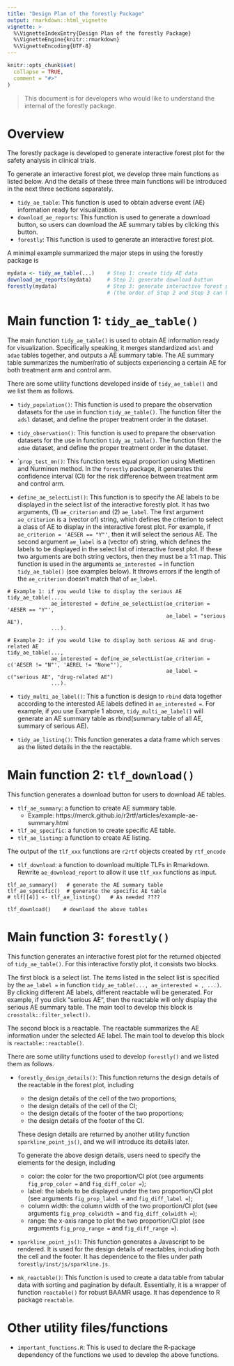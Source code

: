 ```yaml
---
title: "Design Plan of the forestly Package"
output: rmarkdown::html_vignette
vignette: >
  %\VignetteIndexEntry{Design Plan of the forestly Package}
  %\VignetteEngine{knitr::rmarkdown}
  %\VignetteEncoding{UTF-8}
---
```


```r
knitr::opts_chunk$set(
  collapse = TRUE,
  comment = "#>"
)
```

> This document is for developers who would like to understand the internal of the forestly package.

# Overview

The forestly package is developed to generate interactive forest plot
for the safety analysis in clinical trials.

To generate an interactive forest plot, we develop three main functions as listed below.
And the details of these three main functions will be introduced in the next three sections separately.

- `tidy_ae_table`:  This function is used to obtain adverse event (AE) information ready for visualization.
- `download_ae_reports`: This function is used to generate a download button, so users can download the AE summary tables by clicking this button.
- `forestly`: This function is used to generate an interactive forest plot.

A minimal example summarized the major steps in using the forestly package is

```r
mydata <- tidy_ae_table(...)    # Step 1: create tidy AE data
download_ae_reports(mydata)     # Step 2: generate download button
forestly(mydata)                # Step 3: generate interactive forest plot
                                # (the order of Step 2 and Step 3 can be reversed)
```

# Main function 1: `tidy_ae_table()`

The main function `tidy_ae_table()` is used to obtain AE information ready for visualization.
Specifically speaking, it merges standardized `adsl` and `adae` tables together, and outputs a AE summary table.
The AE summary table summarizes the number/ratio of subjects experiencing a certain AE for both treatment arm and control arm.

There are some utility functions developed inside of `tidy_ae_table()` and we list them as follows.

- `tidy_population()`: This function is used to prepare the observation datasets for the use in function `tidy_ae_table()`. The function filter the `adsl` dataset, and define the proper treatment order in the dataset.

- `tidy_observation()`: This function is used to prepare the observation datasets for the use in function `tidy_ae_table()`. The function filter the `adae` dataset, and define the proper treatment order in the dataset.

- ``prop_test_mn()`: This function tests equal proportion using Miettinen and Nurminen method. In the `forestly` package, it generates the confidence interval (CI) for the risk difference between treatment arm and control arm.

- `define_ae_selectList()`: This function is to specify the AE labels to be displayed in the select list of the interactive forestly plot. It has two arguments, (1) `ae_criterion` and (2) `ae_label`. The first argument `ae_criterion` is a (vector of) string, which defines the criterion to select a class of AE to display in the interactive forest plot. For example, if `ae_criterion = 'AESER == "Y"'`, then it will select the serious AE. The second argument `ae_label` is a (vector of) string, which defines the labels to be displayed in the select list of interactive forest plot. If these two arguments are both string vectors, then they must be a 1:1 map. This function is used in the arguments `ae_interested = ` in function `tidy_ae_table()` (see examples below). It throws errors if the length of the `ae_criterion` doesn't match that of `ae_label`.

```
# Example 1: if you would like to display the serious AE
tidy_ae_table(...,
              ae_interested = define_ae_selectList(ae_criterion = 'AESER == "Y"',
                                                   ae_label = "serious AE"),
              ...).

# Example 2: if you would like to display both serious AE and drug-related AE
tidy_ae_table(...,
              ae_interested = define_ae_selectList(ae_criterion = c('AESER != "N"', 'AEREL != "None"'),
                                                   ae_label = c("serious AE", "drug-related AE")
              ...).
```

- `tidy_multi_ae_label()`: This a function is design to `rbind` data together according to the interested AE labels defined in `ae_interested = `. For example, if you use Example 1 above, `tidy_multi_ae_label()` will generate an AE summary table as rbind(summary table of all AE, summary of serious AE).

- `tidy_ae_listing()`: This function generates a data frame which serves as the listed details in the the reactable.


# Main function 2: `tlf_download()`

This function generates a download button for users to download AE tables.

- `tlf_ae_summary`: a function to create AE summary table.
  + Example: https://merck.github.io/r2rtf/articles/example-ae-summary.html
- `tlf_ae_specific`: a function to create specific AE table.
- `tlf_ae_listing`: a function to create AE listing.

The output of the `tlf_xxx` functions are `r2rtf` objects created by `rtf_encode`

- `tlf_download`: a function to download multiple TLFs in Rmarkdown.
Rewrite `ae_download_report` to allow it use `tlf_xxx` functions as input.

```
tlf_ae_summary()   # generate the AE summary table
tlf_ae_specific()  # generate the specific AE table
# tlf[[4]] <- tlf_ae_listing()   # As needed ????

tlf_download()    # download the above tables
```

# Main function 3: `forestly()`

This function generates an interactive forest plot for the returned objected of `tidy_ae_table()`.
For this interactive forstly plot, it consists two blocks.

The first block is a select list.
The items listed in the select list is specified by the `ae_label = ` in function `tidy_ae_table(..., ae_interested = , ...)`.
By clicking different AE labels, different reactable will be generated.
For example, if you click "serious AE", then the reactable will only display the serious AE summary table.
The main tool to develop this block is `crosstalk::filter_select()`.

The second block is a reactable.
The reactable summarizes the AE information under the selected AE label.
The main tool to develop this block is `reactable::reactable()`.

There are some utility functions used to develop `forestly()` and we listed them as follows.

- `forestly_design_details()`: This function returns the design details of the reactable in the forest plot, including

  - the design details of the cell of the two proportions;
  - the design details of the cell of the CI;
  - the design details of the footer of the two proportions;
  - the design details of the footer of the CI.

  These design details are returned by another utility function `sparkline_point_js()`, and we will introduce its details later.

  To generate the above design details, users need to specify the elements for the design, including

  - color: the color for the two proportion/CI plot (see arguments `fig_prop_color =` and `fig_diff_color =`);
  - label: the labels to be displayed under the two proportion/CI plot (see arguments `fig_prop_label = ` and `fig_diff_label =`);
  - column width: the column width of the two proportion/CI plot (see arguments `fig_prop_colwidth = ` and `fig_diff_colwidth =`);
  - range: the x-axis range to plot the two proportion/CI plot (see arguments `fig_prop_range = ` and `fig_diff_range =`).

- `sparkline_point_js()`:  This function generates a Javascript to be rendered. It is used for the design details of reactables, including both the cell and the footer. It has dependence to the files under path `forestly/inst/js/sparkline.js`.

- `mk_reactable()`: This function is used to create a data table from tabular data with sorting and pagination by default. Essentially, it is a wrapper of function `reactable()` for robust BAAMR usage. It has dependence to R package `reactable`.

# Other utility files/functions

- `important_functions.R`: This is used to declare the R-package dependency of the functions we used to develop the above functions.
